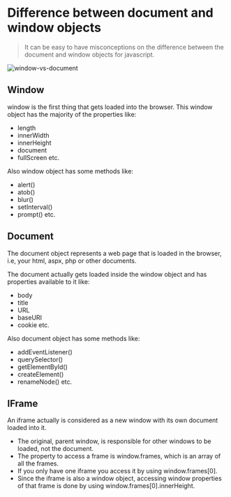 # Difference between document and window objects

> It can be easy to have misconceptions on the difference between the document and window objects for javascript.

![window-vs-document](/window-vs-document.png)

## Window

window is the first thing that gets loaded into the browser. This window object has the majority of the properties like:

-   length
-   innerWidth
-   innerHeight
-   document
-   fullScreen etc.

Also window object has some methods like:

-   alert()
-   atob()
-   blur()
-   setInterval()
-   prompt() etc.

## Document

The document object represents a web page that is loaded in the browser, i.e, your html, aspx, php or other documents.

The document actually gets loaded inside the window object and has properties available to it like:

-   body
-   title
-   URL
-   baseURI
-   cookie etc.

Also document object has some methods like:

-   addEventListener()
-   querySelector()
-   getElementById()
-   createElement()
-   renameNode() etc.

## IFrame

An iframe actually is considered as a new window with its own document loaded into it.

-   The original, parent window, is responsible for other windows to be loaded, not the document.
-   The property to access a frame is window.frames, which is an array of all the frames.
-   If you only have one iframe you access it by using window.frames[0].
-   Since the iframe is also a window object, accessing window properties of that frame is done by using window.frames[0].innerHeight.
